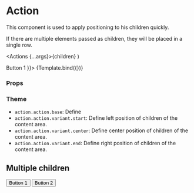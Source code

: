 
<Meta title="Components/Action/Actions" component={Actions} />

# Action

This component is used to apply positioning to his children quickly.

If there are multiple elements passed as children, they will be placed in a single row.

  <Actions {...args}>{children}</Actions>
)

<Canvas>
  <Story name="Default" args={{ children: <Button>Button 1</Button> }}>
    {Template.bind({})}
  </Story>
</Canvas>

### Props

<ArgsTable story="Default" />

### Theme

- `action.action.base`: Define
- `action.action.variant.start`: Define left position of children of the content area.
- `action.action.variant.center`: Define center position of children of the content area.
- `action.action.variant.end`: Define right position of children of the content area.

## Multiple children

<Canvas>
  <Story name="Multiple children">
    <Actions>
      <Button>Button 1</Button>
      <Button>Button 2</Button>
    </Actions>
  </Story>
</Canvas>
